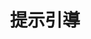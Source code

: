 ---
title: '提示引導'
icon: "square-terminal"
iconType: "duotone"
description: '透過使用 提示引導（Prompt）提升對話精準度。'
---